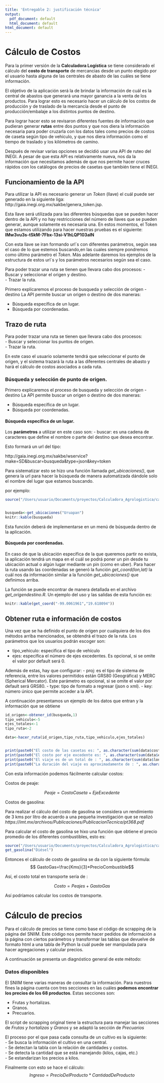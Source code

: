 ```yaml
---
title: 'Entregable 2: justificación técnica'
output:
  pdf_document: default
  html_document: default
html_document: default
---
```


# Cálculo de Costos
Para la primer versión de la **Calculadora Logística** se tiene considerado el cálculo del **costo de transporte** de mercancias desde un punto elegido por el usuario hasta alguna de las centrales de abasto de las cuáles se tiene información.  

El objetivo de la aplicación será la de brindar la información de cuál es la central de abastos que generará una mayor ganancia a la venta de los productos. Para lograr esto es necesario hacer un cálculo de los costos de producción y de traslado de la mercancía desde el punto de producción/embalaje a los distintos puntos de destino.

Para lograr hacer esto se revisaron diferentes fuentes de información que pudieran generar **rutas** entre dos puntos y que nos diera la información necesaria para poder cruzarla con los datos tales como precios de costos de caseta según tipo de vehículo, y que nos diera información como el tiempo de traslado y los kilómetros de camino.

Después de revisar varias opciones se decidió usar una API de ruteo del INEGI. A pesar de que esta API es relativamente nueva, nos da la información que necesitamos además de que nos permite hacer cruces rápidos con los catálogos de precios de casetas que también tiene el INEGI.

## Funcionamiento de la API

Para utilizar la API es necesario generar un *Token* (llave) el cuál puede ser generado en la siguiente liga: http://gaia.inegi.org.mx/sakbe/genera_token.jsp.

Esta llave será utilizada para las diferentes búsquedas que se pueden hacer dentro de la API y no hay restricciones del número de llaves que se pueden generar, aunque solamente es necesaria una. En estos momentos, el Token que estamos utilizando para hacer nuestras pruebas es el siguiente: **IMw3vu3s-tSkM-7Fbx-13si-V1hLQP103alN**

Con esta llave se iran formando url´s con diferentes parámetros, según sea el caso de lo que estemos buscando,en las cuales siempre pondremos como último parámetro el *Token*. Más adelante daremos los ejemplos de la estructura de estos url´s y los parámetros necesarios según sea el caso.

Para poder trazar una ruta se tienen que llevara cabo dos procesos:
- Buscar y seleccionar el origen y destino.  
- Trazar la ruta.  

Primero explicaremos el proceso de busqueda y selección de origen - destino
La API permite buscar un origen o destino de dos maneras:

- Búsqueda específica de un lugar.  
- Búsqueda por coordenadas.  

## Trazo de ruta

Para poder trazar una ruta se tienen que llevara cabo dos procesos:  
- Buscar y seleccionar los puntos de origen.  
- Trazar la ruta.  

En este caso el usuario solamente tendrá que seleccionar el punto de origen, y el sistema trazará la ruta a las diferentes centrales de abasto y hará el cálculo de costos asociados a cada ruta.

### Búsqueda y selección de punto de origen.

Primero explicaremos el proceso de busqueda y selección de origen - destino
La API permite buscar un origen o destino de dos maneras:  

- Búsqueda específica de un lugar.  
- Búsqueda por coordenadas.  

#### Búsqueda específica de un lugar.

Los **parámetros** a utilizar en este caso son:
- buscar: es una cadena de caracteres que define el nombre o parte del destino que desea encontrar.

Esto formará un url del tipo:  

http://gaia.inegi.org.mx/sakbe/wservice?make=SD&buscar=busqueda&type=json&key=token

Para sistematizar esto se hizo una función llamada *get_ubicaciones()*, que genera la url para hacer la búsqueda de manera automatizada dándole solo el nombre del lugar que estamos buscando. 

por ejemplo:

```r

source("/Users/usuario/Documents/proyectos/Calculadora_Agrologistica/calculo_costos/get_origendestino.R")


busqueda<-get_ubicaciones("Uruapan")
knitr::kable(busqueda)

```

Esta función deberá de implementarse en un menú de búsqueda dentro de la aplicación.

#### Búsqueda por coordenadas.

En caso de que la ubicación específica de la que queremos partir no exista, la aplicación tendrá un mapa en el cuál se podrá poner un pin desde tu ubicación actual o algún lugar mediante un pin (como en uber). Para hacer la ruta usando las coordenadas se generó la función *get_coord(lon,lat)* la cuál nos da información similar a la función *get_ubicaciones()* que definimos arriba. 

La función se puede encontrar de manera detallada en el archivo *get_origendestino.R*.
Un ejemplo del uso y las salidas de esta función es:

```r
knitr::kable(get_coord("-99.0061961","19.618094"))
```

## Obtener ruta e información de costos

Una vez que se ha definido el punto de origen por cualquiera de los dos métodos arriba mencionados, se obtendrá el trazo de la ruta. Los parámetros que los usuarios podrán escoger son:

- tipo_vehiculo: especifica el tipo de vehículo 
- ejes: especifica el número de ejes excedentes. Es opcional, si se omite el valor por default será 0. 

Además de estas, hay que configurar: 
- proj: es el tipo de sistema de referencia, entre los valores permitidos están GRS80 (Geográfica) y MERC (Spherical Mercator). Este parámetro es opcional, si se omite el valor por default será GRS80.
- type: tipo de formato a regresar (json o xml).
- key: número único que permite acceder a la API.

A continuación presentamos un ejemplo de los datos que entran y la información que se obtiene


```r
id_origen<-obtener_id(busqueda,1)
tipo_vehiculo<-5
ejes_totales<-1
tipo_ruta<-2

data<-hacer_ruta(id_origen,tipo_ruta,tipo_vehiculo,ejes_totales)


print(paste0("El costo de las casetas es: ", as.character(sum(data$costo_caseta)), " mxn."))
print(paste0("El costo por eje excedente es: ", as.character(sum(data$eje_excedente)*ejes_totales), " mxn."))
print(paste0("El viaje es de un total de : ", as.character(sum(data$long_km)), " kilómetros totales"))
print(paste0("La duración del viaje es aproximadamente de : ", as.character(data$tiempo_min), " minutos"))
```

Con esta información podemos fácilmente calcular costos:

Costos de peaje:

$$Peaje= CostoCaseta+EjeExcedente$$

Costos de gasolina:

Para realizar el cálculo del costo de gasolina se considera un rendimiento de 3 kms por litro de acuerdo a una pequeña investigación que se realizó *https://imt.mx/archivos/Publicaciones/PublicacionTecnica/pt368.pdf*

Para calcular el costo de gasolina se hixo una función que obtiene el precio promedio de los diferentes combustibles, esto es:

```r
source("/Users/usuario/Documents/proyectos/Calculadora_Agrologistica/calculo_costos/get_gasolina.R")
get_gasolina("Diésel")
```

Entonces el cálculo de costo de gasolina se da con la siguiente fórmula:  
$$ GastoGas=\frac{Kms}{3}*PrecioCombustible$$


Así, el costo total en transporte sería de :

$$Costo=Peajes + GastoGas$$

Así podríamos calcular los costos de transporte.

# Cálculo de precios

Para el cálculo de precios se tiene como base el código de scrapping de la página del SNIIM. Este código nos permite hacer pedidos de información a la página con ciertos parámetros y transformar las tablas que devuelve de formato html a una tabla de Python la cuál puede ser manipulada para hacer agregaciones y calcular precios. 

A continuación se presenta un diagnóstico general de este método:

### Datos disponibles

El SNIIM tiene varias maneras de consultar la información. Para nuestros fines la página cuenta con tres secciones en las cuáles **podemos encontrar  los precios de los 68 productos**. Estas secciones son:

- Frutas y hortalizas.
- Granos.
- Precuarios.

El script de scrapping original tiene la estructura para manejar las secciones de *Frutas y hortalizas* y *Granos* y se  adaptó la sección de *Precuarios*

El proceso por el que pasa cada consulta de un cultivo es la siguiente:  
- Se busca la información el cultivo en una central.  
- Se detectan la tabla con la relación de cantidades y costos.  
- Se detecta la cantidad que se está manejando (kilos, cajas, etc.)  
- Se estandarizan los precios a kilos.  

Finalmente con esto se hace el cálculo:  
$$Ingreso=Precio Del Producto *Cantidad De Producto$$

 



